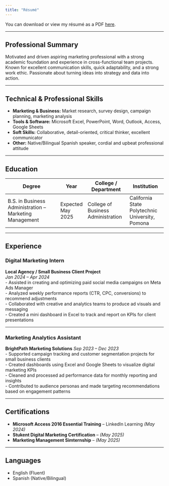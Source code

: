 ```yaml
---
title: "Résumé"
---
```


You can download or view my résumé as a PDF [here](resume/Matthew_Delgado_Resume.pdf).

---

## Professional Summary

Motivated and driven aspiring marketing professional with a strong academic foundation and experience in cross-functional team projects. Known for excellent communication skills, quick adaptability, and a strong work ethic. Passionate about turning ideas into strategy and data into action.

---

## Technical & Professional Skills

- **Marketing & Business:** Market research, survey design, campaign planning, marketing analysis
- **Tools & Software:** Microsoft Excel, PowerPoint, Word, Outlook, Access, Google Sheets
- **Soft Skills:** Collaborative, detail-oriented, critical thinker, excellent communicator
- **Other:** Native/Bilingual Spanish speaker, cordial and upbeat professional attitude

---

## Education

| Degree                                                | Year             | College / Department                    | Institution                          |
|--------------------------------------------------------|------------------|------------------------------------------|--------------------------------------|
| B.S. in Business Administration – Marketing Management | Expected May 2025| College of Business Administration       | California State Polytechnic University, Pomona |

---

## Experience

### Digital Marketing Intern  
**Local Agency / Small Business Client Project**  
*Jan 2024 – Apr 2024*  
- Assisted in creating and optimizing paid social media campaigns on Meta Ads Manager  
- Analyzed weekly performance reports (CTR, CPC, conversions) to recommend adjustments  
- Collaborated with creative and analytics teams to produce ad visuals and messaging  
- Created a mini dashboard in Excel to track and report on KPIs for client presentations

---

### Marketing Analytics Assistant  
**BrightPath Marketing Solutions** 
*Sep 2023 – Dec 2023*  
- Supported campaign tracking and customer segmentation projects for small business clients  
- Created dashboards using Excel and Google Sheets to visualize digital marketing KPIs  
- Cleaned and processed ad performance data for monthly reporting and insights  
- Contributed to audience personas and made targeting recommendations based on engagement patterns

---

## Certifications

- **Microsoft Access 2016 Essential Training** – LinkedIn Learning *(May 2024)*  
- **Stukent Digital Marketing Certification** – *(May 2025)*  
- **Marketing Management Simternship** – *(May 2025)*

---

## Languages

- English (Fluent)  
- Spanish (Native/Bilingual)

